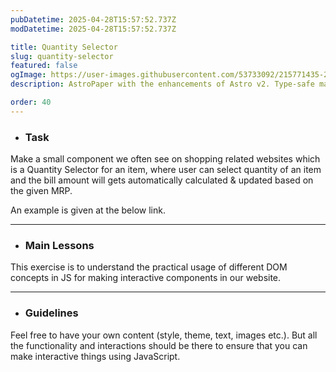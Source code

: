 ```yaml
---
pubDatetime: 2025-04-28T15:57:52.737Z
modDatetime: 2025-04-28T15:57:52.737Z

title: Quantity Selector
slug: quantity-selector
featured: false
ogImage: https://user-images.githubusercontent.com/53733092/215771435-25408246-2309-4f8b-a781-1f3d93bdf0ec.png
description: AstroPaper with the enhancements of Astro v2. Type-safe markdown contents, bug fixes and better dev experience etc.

order: 40
---
```



- ### Task

Make a small component we often see on shopping related websites which is a Quantity Selector for an item, where user can select quantity of an item 
and the bill amount will gets automatically calculated & updated based on the given MRP. 

An example is given at the below link.

<LinkMd href="https://virtualvidhya.github.io/MiniProjects-JS/QuantitySelector/" title="WebPage Preview" />

---

- ### Main Lessons

This exercise is to understand the practical usage of different DOM concepts in JS for making interactive components in our website.

---

- ### Guidelines

Feel free to have your own content (style, theme, text, images etc.). But all the functionality and interactions should be there to ensure that you can make interactive things using JavaScript.